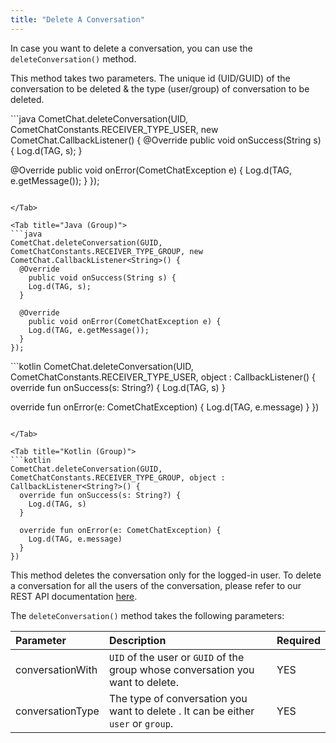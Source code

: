```yaml
---
title: "Delete A Conversation"
---
```




In case you want to delete a conversation, you can use the `deleteConversation()` method.

This method takes two parameters. The unique id (UID/GUID) of the conversation to be deleted & the type (user/group) of conversation to be deleted.

<Tabs>
<Tab title="Java (User)">
```java
CometChat.deleteConversation(UID, CometChatConstants.RECEIVER_TYPE_USER, new CometChat.CallbackListener<String>() {
  @Override
  public void onSuccess(String s) {
    Log.d(TAG, s);
  }

  @Override
  public void onError(CometChatException e) {
    Log.d(TAG, e.getMessage());
  }
});
```

</Tab>

<Tab title="Java (Group)">
```java
CometChat.deleteConversation(GUID, CometChatConstants.RECEIVER_TYPE_GROUP, new CometChat.CallbackListener<String>() {
  @Override
    public void onSuccess(String s) {
    Log.d(TAG, s);
  }

  @Override
    public void onError(CometChatException e) {
    Log.d(TAG, e.getMessage());
  }
});
```

</Tab>

<Tab title="Kotlin (User)">
```kotlin
CometChat.deleteConversation(UID, CometChatConstants.RECEIVER_TYPE_USER, object : CallbackListener<String?>() {
  override fun onSuccess(s: String?) {
    Log.d(TAG, s)
  }

  override fun onError(e: CometChatException) {
    Log.d(TAG, e.message)
  }
})
```

</Tab>

<Tab title="Kotlin (Group)">
```kotlin
CometChat.deleteConversation(GUID, CometChatConstants.RECEIVER_TYPE_GROUP, object : CallbackListener<String?>() {
  override fun onSuccess(s: String?) {
    Log.d(TAG, s)
  }

  override fun onError(e: CometChatException) {
    Log.d(TAG, e.message)
  }
})
```

</Tab>

</Tabs>

This method deletes the conversation only for the logged-in user. To delete a conversation for all the users of the conversation, please refer to our REST API documentation [here](https://api-explorer.cometchat.com/reference/deletes-conversation).

The `deleteConversation()` method takes the following parameters:

| Parameter        | Description                                                                       | Required |
| :---------------- | :--------------------------------------------------------------------------------- | :-------- |
| conversationWith | `UID` of the user or `GUID` of the group whose conversation you want to delete.   | YES      |
| conversationType | The type of conversation you want to delete . It can be either `user` or `group`. | YES      |

